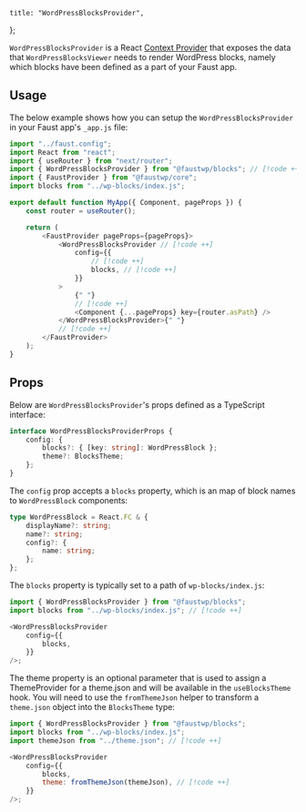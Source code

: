 	title: "WordPressBlocksProvider",
};

`WordPressBlocksProvider` is a React [Context Provider](https://react.dev/reference/react/createContext#provider) that exposes the data that `WordPressBlocksViewer` needs to render WordPress blocks, namely which blocks have been defined as a part of your Faust app.

## Usage

The below example shows how you can setup the `WordPressBlocksProvider` in your Faust app's `_app.js` file:

```js title="pages/_app.js"
import "../faust.config";
import React from "react";
import { useRouter } from "next/router";
import { WordPressBlocksProvider } from "@faustwp/blocks"; // [!code ++]
import { FaustProvider } from "@faustwp/core";
import blocks from "../wp-blocks/index.js";

export default function MyApp({ Component, pageProps }) {
	const router = useRouter();

	return (
		<FaustProvider pageProps={pageProps}>
			<WordPressBlocksProvider // [!code ++]
				config={{
					// [!code ++]
					blocks, // [!code ++]
				}}
			>
				{" "}
				// [!code ++]
				<Component {...pageProps} key={router.asPath} />
			</WordPressBlocksProvider>{" "}
			// [!code ++]
		</FaustProvider>
	);
}
```

## Props

Below are `WordPressBlocksProvider`'s props defined as a TypeScript interface:

```ts
interface WordPressBlocksProviderProps {
	config: {
		blocks?: { [key: string]: WordPressBlock };
		theme?: BlocksTheme;
	};
}
```

The `config` prop accepts a `blocks` property, which is an map of block names to `WordPressBlock` components:

```ts
type WordPressBlock = React.FC & {
	displayName?: string;
	name?: string;
	config?: {
		name: string;
	};
};
```

The `blocks` property is typically set to a path of `wp-blocks/index.js`:

```js
import { WordPressBlocksProvider } from "@faustwp/blocks";
import blocks from "../wp-blocks/index.js"; // [!code ++]

<WordPressBlocksProvider
	config={{
		blocks,
	}}
/>;
```

The theme property is an optional parameter that is used to assign a ThemeProvider for a theme.json and will be available in the `useBlocksTheme` hook. You will need to use the `fromThemeJson` helper to transform a `theme.json` object into the `BlocksTheme` type:

```js
import { WordPressBlocksProvider } from "@faustwp/blocks";
import blocks from "../wp-blocks/index.js";
import themeJson from "../theme.json"; // [!code ++]

<WordPressBlocksProvider
	config={{
		blocks,
		theme: fromThemeJson(themeJson), // [!code ++]
	}}
/>;
```
